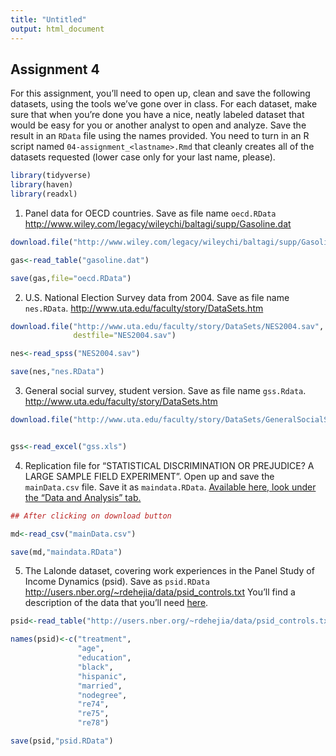 ```yaml
---
title: "Untitled"
output: html_document
---
```

Assignment 4
---------------

For this assignment, you'll need to open up, clean and save the following datasets, using the tools we've gone over in class. For each dataset, make sure that when you're done you have a nice, neatly labeled dataset that would be easy for you or another analyst to open and analyze. Save the result in an `RData` file using the names provided. You need to turn in an R script named `04-assignment_<lastname>.Rmd` that cleanly creates all of the datasets requested (lower case only for your last name, please).  

```r
library(tidyverse)
library(haven)
library(readxl)
```


1. Panel data for OECD countries. Save as file name `oecd.RData` [http://www.wiley.com/legacy/wileychi/baltagi/supp/Gasoline.dat](http://www.wiley.com/legacy/wileychi/baltagi/supp/Gasoline.dat)

```r
download.file("http://www.wiley.com/legacy/wileychi/baltagi/supp/Gasoline.dat",destfile="gasoline.dat")

gas<-read_table("gasoline.dat")

save(gas,file="oecd.RData")

```


2. U.S. National Election Survey data from 2004. Save as file name `nes.RData`. [http://www.uta.edu/faculty/story/DataSets.htm](http://www.uta.edu/faculty/story/DataSets.htm)



```r
download.file("http://www.uta.edu/faculty/story/DataSets/NES2004.sav",
              destfile="NES2004.sav")

nes<-read_spss("NES2004.sav")

save(nes,"nes.RData")

```



3. General social survey, student version. Save as file name `gss.Rdata`. [http://www.uta.edu/faculty/story/DataSets.htm](http://www.uta.edu/faculty/story/DataSets.htm)

```r
download.file("http://www.uta.edu/faculty/story/DataSets/GeneralSocialSurvey1996ExcelDataStudentVersion.xls",destfile = "gss.xls")


gss<-read_excel("gss.xls")

```


4. Replication file for "STATISTICAL DISCRIMINATION OR PREJUDICE? A LARGE SAMPLE FIELD EXPERIMENT". Open up and save the `mainData.csv` file. Save it as `maindata.RData`. [Available here, look under the "Data and Analysis" tab.](http://thedata.harvard.edu/dvn/dv/restat/faces/study/StudyPage.xhtml?globalId=doi:10.7910/DVN/26410&studyListingIndex=1_f1a615c2cbee97fb79c9d575ae73)



```r
## After clicking on download button 

md<-read_csv("mainData.csv")

save(md,"maindata.RData")

```

5. The Lalonde dataset, covering work experiences in the Panel Study of Income Dynamics (psid). Save as `psid.RData` [http://users.nber.org/~rdehejia/data/psid_controls.txt](http://users.nber.org/~rdehejia/data/psid_controls.txt) You'll find a description of the data that you'll need [here](http://users.nber.org/~rdehejia/nswdata2.html).


```r
psid<-read_table("http://users.nber.org/~rdehejia/data/psid_controls.txt",col_names = FALSE)

names(psid)<-c("treatment",
               "age",
               "education",
               "black",
               "hispanic",
               "married",
               "nodegree",
               "re74",
               "re75",
               "re78")

save(psid,"psid.RData")
```

